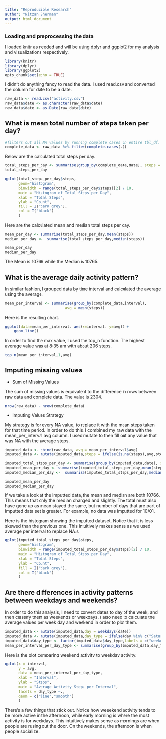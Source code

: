 ```yaml
---
title: "Reproducible Research"
author: "Nitzan Sherman"
output: html_document
---
```


### Loading and preprocessing the data

I loaded knitr as needed and will be using dplyr and ggplot2 for my analysis and visualizations respectively.

```r
library(knitr)
library(dplyr)
library(ggplot2)
opts_chunk$set(echo = TRUE)
```

I didn't do anything fancy to read the data. I used read.csv and converted the column for date to be a date.

```r
raw_data <- read.csv("activity.csv")
raw_data$date <- as.character(raw_data$date)
raw_data$date <- as.Date(raw_data$date)
```

## What is mean total number of steps taken per day?

```r
#filters out all NA values by running complete cases on entire tbl_df.
complete_data <- raw_data %>% filter(complete.cases(.))
```

Below are the calculated total steps per day.
```r
total_steps_per_day <- summarise(group_by(complete_data,date), steps = sum(steps))
total_steps_per_day
```

```r
qplot(total_steps_per_day$steps,
      geom="histogram",
      binwidth = range(total_steps_per_day$steps)[2] / 10,
      main = "Histogram of Total Steps per Day",
      xlab = "Total Steps",
      ylab = "Count",
      fill = I("dark grey"),
      col = I("black")
      )
```

Here are the calculated mean and median total steps per day.

```r
mean_per_day <- summarise(total_steps_per_day,mean(steps))
median_per_day <-  summarise(total_steps_per_day,median(steps))

mean_per_day
median_per_day
```
The Mean is 10766 while the Median is 10765.


## What is the average daily activity pattern?

In similar fashion, I grouped data by time interval and calculated the average using the average.

```r
mean_per_interval <- summarise(group_by(complete_data,interval), 
                           avg = mean(steps))
```

Here is the resulting chart.
```r
ggplot(data=mean_per_interval, aes(x=interval, y=avg)) +
    geom_line()
```

In order to find the max value, I used the top_n function. The highest average value was at 8:35 am with about 206 steps. 

```r
top_n(mean_per_interval,1,avg)
```

## Imputing missing values

* Sum of Missing Values

The sum of missing values is equivalent to the difference in rows between raw data and complete data. The value is 2304.

```r
nrow(raw_data) - nrow(complete_data)
```

* Imputing Values Strategy

My strategy is for every NA value, to replace it with the mean steps taken for that time period. In order to do this, I combined my raw data with the mean_per_interval avg column. I used mutate to then fill out any value that was NA with the average steps.


```r
imputed_data <- cbind(raw_data, avg = mean_per_interval$avg)
imputed_data <- mutate(imputed_data,steps = ifelse(is.na(steps),avg,steps))
```

```r
imputed_total_steps_per_day <- summarise(group_by(imputed_data,date), steps = sum(steps))
imputed_mean_per_day <- summarise(imputed_total_steps_per_day,mean(steps))
imputed_median_per_day <-  summarise(imputed_total_steps_per_day,median(steps))

imputed_mean_per_day
imputed_median_per_day
```

If we take a look at the imputted data, the mean and median are both 10766. This means that only the median changed and slightly. The total must also have gone up as mean stayed the same, but number of days that are part of imputted data set is greater. For example, no data was imputted for 10/01.


Here is the histogram showing the imputted dataset. Notice that it is less skewed than the previous one. This intuitively makes sense as we used average per interval to replace NA.s
```r
qplot(imputed_total_steps_per_day$steps,
      geom="histogram",
      binwidth = range(imputed_total_steps_per_day$steps)[2] / 10,
      main = "Histogram of Total Steps per Day",
      xlab = "Total Steps",
      ylab = "Count",
      fill = I("dark grey"),
      col = I("black")
      )
```

 


## Are there differences in activity patterns between weekdays and weekends?

In order to do this analysis, I need to convert dates to day of the week, and then classify them as weekends or weekdays. I also need to calculate the average values per week day and weekend in order to plot them.

```r
imputed_data <- mutate(imputed_data,day = weekdays(date))
imputed_data <- mutate(imputed_data,day_type = ifelse(day %in% c("Saturday","Sunday"),0,1))
imputed_data$day_type <- factor(imputed_data$day_type,labels = c("weekend","weekday"))
mean_per_interval_per_day_type <- summarise(group_by(imputed_data,day_type,interval),avg = mean(steps))
```

Here is the plot comparing weekend activity to weekday activity.
```r
qplot(x = interval,
      y = avg,
      data = mean_per_interval_per_day_type,
      xlab = "Interval",
      ylab = "Steps",
      main = "Average Activity Steps per Interval",
      facets = day_type ~.,
      geom = c("line","smooth")
      )
```

There's a few things that stick out. Notice how weeekend activity tends to be more active in the afternoon, while early morning is where the most activity is for weekdays. This intuitively makes sense as mornings are when people are rusing out the door. On the weekends, the afternoon is when people socialize.